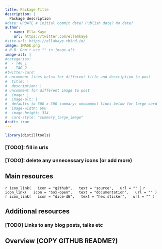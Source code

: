 ```yaml
---
title: Package Title
description: |
  Package description
#date: UPDATE # initial commit date? Publish date? No date?
author: 
  - name: Ella Kaye
    url: https://twitter.com/ellamkaye
#site-url: https://ellakaye.rbind.io/
image: IMAGE.png
# N.B. Don't use "" in image-alt
image-alt: |
#categories:
#  - TAG_1
#  - TAG_2
#twitter-card: 
# uncomment lines below for different title and description to post
#  title: |
#  description: |
# uncomment for different image to post
#  image: |
#  image-alt: |
#  defaults to 500 x 500 summary: uncomment lines below for large card
#  image-width: 600 
#  image-height: 314
#  card-style: "summary_large_image" 
draft: true
---
```


```r
library(distilltools)
```


### [TODO]: fill in urls
### [TODO]: delete any unnecessary icons (or add more)

## Main resources

`r icon_link(
  icon = "github",
  text = "source",
  url = ""
)`
`r icon_link(
  icon = "box-open",
  text = "documentation",
  url = ""
)`
`r icon_link(
  icon = "dice-d6",
  text = "hex sticker",
  url = ""
)`

## Additional resources

### [TODO] Links to any blog posts, talks etc

## Overview (COPY GITHUB README?)


